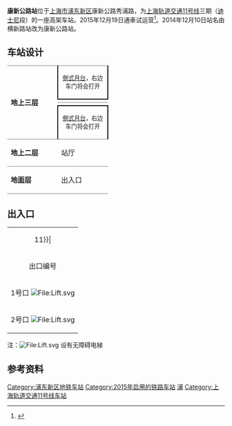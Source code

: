 {{noteTA
|G1=Railway}}
{{Infobox station
|name = 康新公路
|eng_name = Kangxin Highway
|symbol_right =
|linecolour = {{上海地铁颜色|11|yes}}
|image = Kangxin Highway Station.jpg
|caption = 康新公路站站台
|other_name = 
|country = {{PRC}}
|borough = [[上海市|上海市]][[浦东新区|浦东新区]][[康桥镇_(上海市)|康桥镇]]
|address = [[秀浦路|秀浦路]]与[[康新公路|康新公路]]交叉口
|coordinates = {{coord|31.13266|N|121.61311|E|type:railwaystation}}
|elevation = 
|owned = [[上海申通地铁集团|上海申通地铁集团]]
|operator = [[上海地铁|上海地铁]]
|lines = {{上海地铁线路名|11|SL}}
|distance = 
|platform = 2個[[側式月台|側式月台]]
|tracks = 2条
|bus_routes = 
|bus_stands = 
|connections = 
|structure = 地上车站
|hall = 地上站厅
|depth = 
|levels = 
|interchange = 
|exits = 2个
|architect = 
|architectural_style = 
|colour = 
|type = 
|status = 运营中
|code = 
|classification = 
|website = 
|built = 
|opened = {{Start date|2015|12|19|df=y}}
|closed = 
|former = 
|pass_year = 
|passengers = 
|pass_system = 
|pass_rank = 
|mpassengers = 
|trains = 
|station_hours = 
|hours = 
|first = 往{{上海地铁起讫站|11|L|嘉定北}}：6:02<br/>往{{上海地铁起讫站|11|R}}：7:02
|last = 往{{上海地铁起讫站|11|L|嘉定北}}：22:34<br/>往{{上海地铁起讫站|11|L|花桥}}：22:04<br/>往{{上海地铁起讫站|11|R}}：23:36<br/>往{{站|安亭||地铁}}：22:29
|adjacent = {{Adjacent stations|system=上海地铁|line=11|left=秀沿路|right=迪士尼}}
|route_map = {{Routemap|inline=yes|map=
uhSTRf\uhSTRg~~{{RoutemapRoute|l=u|往{{站|秀沿路}}}}
uSTR+c2!~lhSTR(r)!~lhSTRl(l)\uABZg3!~lhSTR(l)!~lhSTRr(r)
uABZg+1!~lhSTR(r)!~lhSTR+l(l)!~\uSTR+c4!~lhSTR(l)!~lhSTR+r(r)
uhSTR+BSr\uhSTR+BSl
uhSTR+BSr\uhSTR+BSl
uhSTRe\uhSTRe
utSTRa\utSTRa
utSTRf\utSTRg~~{{RoutemapRoute|l=d|往{{站|迪士尼||上海市}}}}
}}
}}
'''康新公路站'''位于[[上海市浦东新区|上海市浦东新区]]康新公路秀浦路，为[[上海轨道交通11号线|上海轨道交通11号线]]三期（[[迪士尼站_(上海)|迪士尼]]段）的一座高架车站。2015年12月19日通車试运营<ref name="2015区段">{{Cite news|url = http://www.shmetro.com/node49/201512/con114518.htm|title = 12月19日起  11、12、13号线新延伸段建成试运营|last = |first = |date = |work = 上海地铁运管中心|accessdate = 2015年12月19日|publication-date = 2015年12月19日|archive-date = 2018年4月19日|archive-url = https://web.archive.org/web/20180419233405/http://www.shmetro.com/node49/201512/con114518.htm|dead-url = no}}</ref>。2014年12月10日站名由横新路站改为康新公路站。

== 车站设计 ==
{|cellspacing=0 cellpadding=3
|style="border-top:solid 1px gray;border-bottom:solid 1px gray;" rowspan=4 width=100|'''地上三层'''
|style="border-top:solid 1px gray;border-right:solid 2px black;border-left:solid 2px black;border-bottom:solid 2px black;" colspan=2|<center><small>[[側式月台|側式月台]]，右边车门将会打开</small></center>
|-
|style="border-bottom:solid 1px gray;" width=100|{{arrow|L}}
|style="border-bottom:solid 1px gray;" width=350|{{上海地铁线路名|11}}往{{站|嘉定北}}/{{站|花桥||地铁}}<small>（{{站|秀沿路}}）</small>
|-
|
|{{split text|{{上海地铁线路名|11}}往{{站|迪士尼||上海市}}<small>（终点站）</small>|{{arrow|R}}}}
|-
|style="border-top:solid 2px black;border-right:solid 2px black;border-left:solid 2px black;border-bottom:solid 1px gray;" colspan=2|<center><small>[[側式月台|側式月台]]，右边车门将会打开</small></center>
|-
|style="border-bottom:solid 1px gray;"|'''地上二层'''
|style="border-bottom:solid 1px gray;"|站厅
|style="border-bottom:solid 1px gray;"|票务服务、自动售票机、人工服务台
|-
|style="border-bottom:solid 1px gray;"|'''地面层'''
|style="border-bottom:solid 1px gray;"|出入口
|style="border-bottom:solid 1px gray;"|1-2出入口
|}

==出入口==
{| class="wikitable"
|colspan=4 align="center" bgcolor={{上海地铁颜色|11}}|
|-
! 出口编号 !! 建议前往目的地 !! 照片
|-
| 1号口 [[File:Lift.svg|File:Lift.svg]] || 秀浦路，康新公路 || 
|-
| 2号口 [[File:Lift.svg|File:Lift.svg]] || 秀浦路，康新公路 || 
|}

注：[[File:Lift.svg|File:Lift.svg]] 设有无障碍电梯

==参考资料==
{{reflist}}

{{commonscat|Kangxin Highway Station}}
{{上海轨道交通11号线车站}}

[[Category:浦东新区地铁车站|Category:浦东新区地铁车站]]
[[Category:2015年启用的铁路车站|Category:2015年启用的铁路车站]]
[[Category:以街道命名的上海軌道交通車站|浦]]
[[Category:上海轨道交通11号线车站|Category:上海轨道交通11号线车站]]